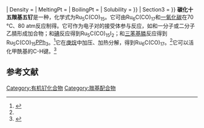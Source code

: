 {{Chembox
| Name = 
| NameEn = 
| ImageFile = Ru5C(CO)15.svg
|  ImageSize = 
|  ImageAlt = 
| IUPACName = 
| IUPACNameZh = 
| OtherNames = μ<sub>5</sub>-碳化十五羰基五钌
| Section1 = {{Chembox Identifiers
|   CASNo = 51205-07-3
|   CASNo_Ref = {{cascite|correct|CAS}}
|   PubChem = 
|   SMILES =  }}
| Section2 = {{Chembox Properties
| Ru=5 | O=15 | C=16
|   Appearance = 红色晶体<ref name=Johnson>{{cite journal|journal=J. Chem. Soc., Dalton Trans.|issue=2|language=en|issn=0300-9246|date=1983|pages=277–290|doi=10.1039/DT9830000277|url=http://xlink.rsc.org/?DOI=DT9830000277|title=The synthesis of [Ru 5 C(CO) 15 ] by the carbonylation of [Ru 6 C(CO) 17 ] and the reactions of the pentanuclear cluster with a variety of small molecules: the X-ray structure analyses of [Ru 5 C(CO) 15 ], [Ru 5 C(CO) 15 (MeCN)], [Ru 5 C(CO) 14 (PPh 3 )], [Ru 5 C(CO) 13 (PPh 3 ) 2 ], and [Ru 5 (µ-H) 2 C(CO) 12 {{(}}Ph 2 P(CH 2 ) 2 PPh 2 {{)}}]|accessdate=2020-12-08|author=Brian F. G. Johnson, Jack Lewis, J. Nicola Nicholls, José Puga, Paul R. Raithby, Maria J. Rosales, Mary McPartlin, William Clegg}}</ref>
|   Density = 
|   MeltingPt = 
|   BoilingPt = 
|   Solubility =  }}
| Section3 = {{Chembox Hazards
|   MainHazards = 
|   FlashPt = 
|   Autoignition =  }}
}}
'''碳化十五羰基五钌'''是一种{{le|有机钌化学|Organoruthenium chemistry|有机钌化合物}}，化学式为Ru<sub>5</sub>C(CO)<sub>15</sub>。它可由Ru<sub>6</sub>C(CO)<sub>17</sub>和[[一氧化碳|一氧化碳]]在70 °C、80 atm反应制得。它可作为电子对的接受体参与反应，如和一分子或二分子乙腈形成加合物；和[[碘|碘]]反应得到Ru<sub>5</sub>C(CO)<sub>15</sub>I<sub>2</sub>；和[[三苯基膦|三苯基膦]]反应得到Ru<sub>5</sub>C(CO)<sub>15</sub>[[三苯基膦|PPh<sub>3</sub>]]。<ref>{{cite journal|journal=Journal of the Chemical Society, Chemical Communications|issue=9|language=en|issn=0022-4936|date=1981|pages=415|doi=10.1039/c39810000415|url=http://xlink.rsc.org/?DOI=c39810000415|title=A high-yield synthesis of Ru5C(CO)15 by the carbonylation of Ru6C(CO)17; the X-ray structure analyses of Ru5C(CO)15 and Ru5C(CO)14PPh3|accessdate=2020-12-08|author=David H. Farrar, Peter F. Jackson, Brian F. G. Johnson, Jack Lewis, J. Nicola Nicholls, Mary McPartlin}}</ref>它在[[庚烷|庚烷]]中加压、加热分解，得到Ru<sub>6</sub>C(CO)<sub>17</sub>。<ref name=Johnson />它可以活化甲酰基的C-H键。<ref>{{cite journal|journal=Journal of Organometallic Chemistry|volume=871|language=en|date=2018-09|pages=159–166|doi=10.1016/j.jorganchem.2018.07.017|url=https://linkinghub.elsevier.com/retrieve/pii/S0022328X18304649|title=CH activations in aldehydes in reactions with Ru5(μ5-C)(CO)15|accessdate=2020-12-08|author=Richard D. Adams, Humaiara Akter, Jonathan D. Tedder|archive-date=2020-02-16|archive-url=https://web.archive.org/web/20200216224232/https://linkinghub.elsevier.com/retrieve/pii/S0022328X18304649|dead-url=no}}</ref>

==参考文献==
{{reflist}}

{{钌化合物}}

[[Category:有机钌化合物|Category:有机钌化合物]]
[[Category:羰基配合物|Category:羰基配合物]]